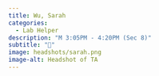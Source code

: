```yaml
---
title: Wu, Sarah
categories: 
  - Lab Helper
description: "M 3:05PM - 4:20PM (Sec 8)"
subtitle: "🔗"
image: headshots/sarah.png
image-alt: Headshot of TA
---
```

